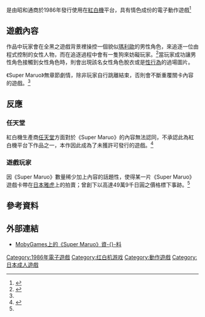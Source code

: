 {{Distinguish|超級瑪利歐}}
{{noteTA
| G1=Games
}}
{{Infobox VG
| title = Super Maruo
| japanese = スーパーマルオ
| genre = [[动作游戏|動作]]
| platform = [[紅白機|紅白機]]
| publisher = {{vgrelease|JP|昭和通商}}
| modes = [[单人电子游戏|單人]]
| released = {{vgrelease|JP|1986年}}
}}

{{Vgname|Super Maruo|ja=スーパーマルオ}}是由昭和通商於1986年發行使用在[[紅白機|紅白機]]平台，具有情色成份的電子動作遊戲<ref>{{Cite web |url=http://www.gamefaqs.com/nes/984867-super-maruo |title=Super Maruo |work=Game Faqs |accessdate=2014年12月31日 |archive-date=2015年1月5日 |archive-url=https://web.archive.org/web/20150105133414/http://www.gamefaqs.com/nes/984867-super-maruo |dead-url=no |language=en}}</ref>

== 遊戲內容 ==

作品中玩家會在全黑之遊戲背景裡操控一個貌似[[瑪利歐_(角色)|瑪利歐]]的男性角色，來追逐一位由程式控制的女性人物，而在追逐過程中會有一隻狗來妨礙玩家。<ref name="MG">{{Cite web |url=http://www.mobygames.com/game/nes/super-maruo |title=Super Maruo (NES) |work=Moby Games |accessdate=2014年12月31日 |archive-date=2015年1月5日 |archive-url=https://web.archive.org/web/20150105150916/http://www.mobygames.com/game/nes/super-maruo |dead-url=no |language=en}}</ref>當玩家成功讓男性角色接觸到女性角色時，則會出現該名女性角色脫衣或是[[性行為|性行為]]的過場圖片。

《Super Maruo》無章節劇情，除非玩家自行跳離結束，否則會不斷重覆關卡內容的遊戲。<ref name="MG" />

== 反應 ==

=== 任天堂 ===

紅白機生產商[[任天堂|任天堂]]方面對於《Super Maruo》的內容無法認同，不承認此為紅白機平台下作品之一，本作因此成為了未獲許可發行的遊戲。<ref name="news">{{Cite web |url=http://news.biglobe.ne.jp/trend/0820/gad_110820_5866442157.html |script-title=ja:伝説のファミコンエロゲー『スーパーマルオ』の価値49万9000円 |publisher={{lang|ja|ガジェット通信}} |date=2011年8月20日 |accessdate=2014年12月31日 |deadurl=yes |archiveurl=https://archive.is/20141231133708/http://news.biglobe.ne.jp/trend/0820/gad_110820_5866442157.html |archivedate=2014年12月31日 |language=ja}}</ref>

=== 遊戲玩家 ===

因《Super Maruo》數量稀少加上內容的話題性，使得某一片《Super Maruo》遊戲卡帶在[[日本雅虎|日本雅虎]]上的拍賣；曾創下以高達49萬9千日圓之價格標下事跡。<ref name="news" />

== 參考資料 ==
{{reflist}}

== 外部連結 ==

* [http://www.mobygames.com/game/nes/super-maruo MobyGames上的《Super Maruo》資-{}-料]{{Wayback|url=http://www.mobygames.com/game/nes/super-maruo |date=20150105150916 }}{{en}}

{{DEFAULTSORT:Super Maruo}}
[[Category:1986年電子遊戲|Category:1986年電子遊戲]]
[[Category:红白机游戏|Category:红白机游戏]]
[[Category:動作遊戲|Category:動作遊戲]]
[[Category:日本成人遊戲|Category:日本成人遊戲]]